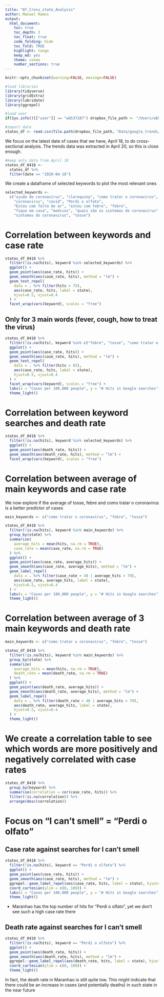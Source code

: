 ```yaml
---
title: "07_Cross_state_Analysis"
author: Manuel Ramos
output: 
  html_document:
    toc: true
    toc_depth: 3
    toc_float: true
    code_folding: hide
    toc_fold: TRUE
    highlight: tango
    keep_md: yes
    theme: cosmo
    number_sections: true
---
```



```r
knitr::opts_chunk$set(warning=FALSE, message=FALSE)
```

```r
#load libraries 
library(tidyverse)
library(gridExtra)
library(lubridate)
library(ggrepel)

#load user
if(Sys.info()[["user"]] == "wb537287") dropbox_file_path <- "/Users/wb537287/Dropbox/COVID Social Media Analysis"

#import data
states_df <- read.csv(file.path(dropbox_file_path, "Data/google_trends/FinalData/brazil_crosstates_clean.csv"))
```

We focus on the latest date of cases that we have, April 18, to do cross-sectional analysis. 
The trends data was extracted in April 20, so this is close enough. 

```r
#keep only data from April 18
states_df_0418 <- 
  states_df %>% 
  filter(date == "2020-04-18")
```

We create a dataframe of selected keywords to plot the most relevant ones 
```r
selected_keywords <- 
  c("ajuda do coronavírus", "cloroquina", "como tratar o coronavírus", 
    "coronavirus", "covid", "Perdi o olfato",
    "Estou com falta de ar", "estou com febre", "febre", 
    "fique em casa", "medicos", "quais são os sintomas do coronavírus", 
    "sintomas do coronavirus", "tosse")
```


# Correlation between keywords and case rate

```r
states_df_0418 %>%
  filter(!is.na(hits), keyword %in% selected_keywords) %>% 
  ggplot() + 
  geom_point(aes(case_rate, hits)) +
  geom_smooth(aes(case_rate, hits), method = "lm") +
  geom_text_repel(
    data = . %>% filter(hits > 75), 
    aes(case_rate, hits, label = state), 
    hjust=0.5, vjust=0.4
  ) +  
  facet_wrap(vars(keyword), scales = "free")
```

## Only for 3 main words (fever, cough, how to treat the virus)

```r
states_df_0418 %>%
  filter(!is.na(hits), keyword %in% c("febre", "tosse", "como tratar o coronavírus")) %>% 
  ggplot() + 
  geom_point(aes(case_rate, hits)) +
  geom_smooth(aes(case_rate, hits), method = "lm") +
  geom_text_repel(
    data = . %>% filter(hits > 85), 
    aes(case_rate, hits, label = state), 
    hjust=0.5, vjust=0.4
  ) +  
  facet_wrap(vars(keyword), scales = "free") + 
  labs(x = "Cases per 100,000 people", y = "# Hits in Google searches") +
  theme_light()
```


# Correlation between keyword searches and death rate

```r
states_df_0418 %>%
  filter(!is.na(hits), keyword %in% selected_keywords) %>% 
  ggplot() + 
  geom_point(aes(death_rate, hits)) +
  geom_smooth(aes(death_rate, hits), method = "lm") + 
  facet_wrap(vars(keyword), scales = "free")

```

# Correlation between average of main keywords and case rate
 
We now explore if the average of tosse, febre and como tratar o coronavirus is a better predictor of cases

```r
main_keywords <- c("como tratar o coronavírus", "febre", "tosse")

states_df_0418 %>%
  filter(!is.na(hits), keyword %in% main_keywords) %>% 
  group_by(state) %>%
  summarize(
    average_hits = mean(hits, na.rm = TRUE), 
    case_rate = mean(case_rate, na.rm = TRUE)
  ) %>% 
  ggplot() + 
  geom_point(aes(case_rate, average_hits)) +
  geom_smooth(aes(case_rate, average_hits), method = "lm") + 
  geom_label_repel(
    data = . %>% filter(case_rate > 40 | average_hits > 70), 
    aes(case_rate, average_hits, label = state), 
    hjust=0.5, vjust=0.4
  ) + 
  labs(x = "Cases per 100,000 people", y = "# Hits in Google searches") +
  theme_light()
```

# Correlation between average of 3 main keywords and death rate

```r
main_keywords <- c("como tratar o coronavírus", "febre", "tosse")

states_df_0418 %>%
  filter(!is.na(hits), keyword %in% main_keywords) %>% 
  group_by(state) %>%
  summarize(
    average_hits = mean(hits, na.rm = TRUE), 
    death_rate = mean(death_rate, na.rm = TRUE)
  ) %>% 
  ggplot() + 
  geom_point(aes(death_rate, average_hits)) +
  geom_smooth(aes(death_rate, average_hits), method = "lm") +
  geom_label_repel(
    data = . %>% filter(death_rate > 40 | average_hits > 70), 
    aes(death_rate, average_hits, label = state), 
    hjust=0.5, vjust=0.4
  ) + 
  theme_light()
```

# We create a correlation table to see which words are more positively and negatively correlated with case rates

```r
states_df_0418 %>% 
  group_by(keyword) %>% 
  summarise(correlation = cor(case_rate, hits)) %>% 
  filter(!is.na(correlation)) %>% 
  arrange(desc(correlation))
```
 
# Focus on "I can't smell" = "Perdi o olfato"  

## Case rate against searches for I can't smell

```r
states_df_0418 %>% 
  filter(!is.na(hits), keyword == "Perdi o olfato") %>% 
  ggplot() + 
  geom_point(aes(case_rate, hits)) +
  geom_smooth(aes(case_rate, hits), method = "lm") + 
  ggrepel::geom_label_repel(aes(case_rate, hits, label = state), hjust=0.5, vjust=0.4) +
  coord_cartesian(ylim = c(0, 100)) + 
  labs(x = "Cases per 100,000 people", y = "# Hits in Google searches") +
  theme_light()
```
- Maranhao has the top number of hits for "Perdi o olfato", yet we don't see such a high case rate there

## Death rate against searches for I can't smell

```r
states_df_0418 %>% 
  filter(!is.na(hits), keyword == "Perdi o olfato") %>% 
  ggplot() + 
  geom_point(aes(death_rate, hits)) +
  geom_smooth(aes(death_rate, hits), method = "lm") + 
  ggrepel::geom_label_repel(aes(death_rate, hits, label = state), hjust=0.5, vjust=0.4) +
  coord_cartesian(ylim = c(0, 100)) + 
  theme_light()
```

In fact, the death rate in Maranhao is still quite low. This might indicate that there could be an increase in cases (and potentially deaths) in such state in the near future


